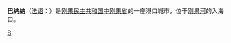 {{Infobox Settlement
| name = 巴纳纳<br/>Banana
| image_skyline = 
| imagesize = 
| image_caption = 
| image_flag = 
| image_shield = 
| pushpin_map = Democratic Republic of the Congo
| pushpin_label_position = bottom
| subdivision_type = 国家
| subdivision_name = {{DRC}}
| subdivision_type1 = [[刚果民主共和国行政区划|省]]
| subdivision_name1 = [[中刚果省|中刚果省]]
| subdivision_type2 = 
| subdivision_name2 =  
| elevation_m = 
| elevation_ft = 
| area_total_km2 = 
| population_as_of = 
| population_total = 
| population_density_km2 = 
| timezone = 
| utc_offset = 
| timezone_DST = 
| utc_offset_DST = 
| latd = 06
| latm = 01
| lats = 
| latNS = S 
| longd = 12
| longm = 25
| longs =
| longEW = E
| postal_code_type = 
| postal_code = 
| website =  
}}
'''巴纳纳'''（[[法语|法语]]：'''{{lang|fr|Banana}}'''）是[[刚果民主共和国|刚果民主共和国]][[中刚果省|中刚果省]]的一座港口城市，位于[[刚果河|刚果河]]的入海口。

{{Democratic Republic of the Congo-stub}}

[[Category:中刚果省聚居地|B]]